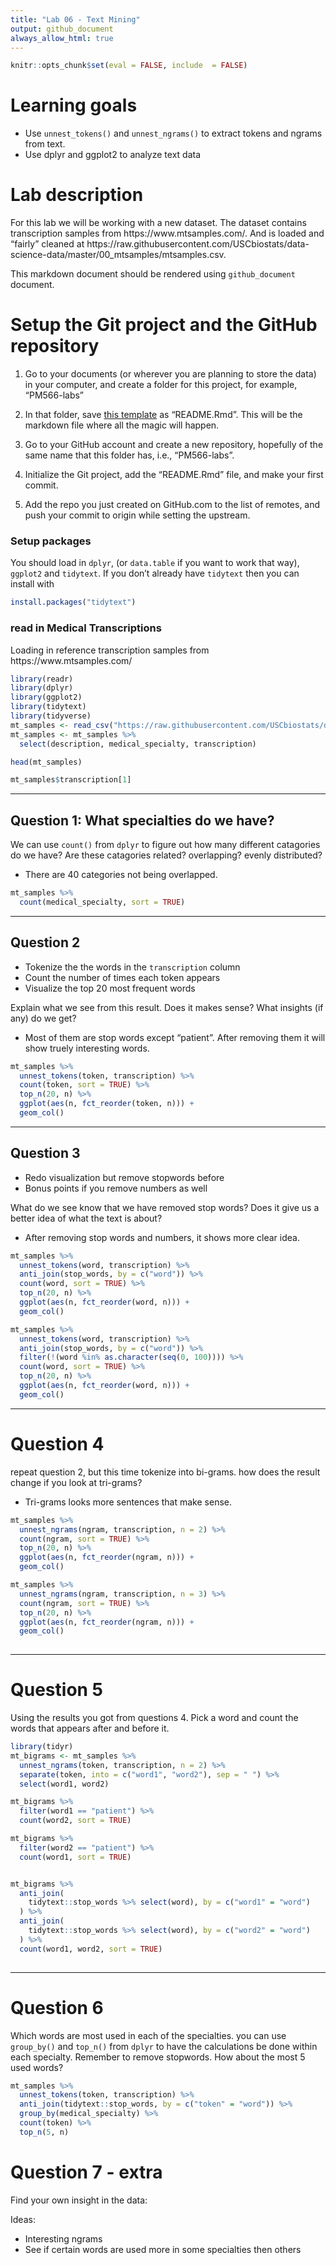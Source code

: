 ```yaml
---
title: "Lab 06 - Text Mining"
output: github_document
always_allow_html: true
---
```


```r
knitr::opts_chunk$set(eval = FALSE, include  = FALSE)
```

# Learning goals

- Use `unnest_tokens()` and `unnest_ngrams()` to extract tokens and ngrams from text.
- Use dplyr and ggplot2 to analyze text data

# Lab description

For this lab we will be working with a new dataset. The dataset contains transcription samples from https://www.mtsamples.com/. And is loaded and "fairly" cleaned at https://raw.githubusercontent.com/USCbiostats/data-science-data/master/00_mtsamples/mtsamples.csv.

This markdown document should be rendered using `github_document` document.

# Setup the Git project and the GitHub repository

1. Go to your documents (or wherever you are planning to store the data) in your computer, and create a folder for this project, for example, "PM566-labs"

2. In that folder, save [this template](https://raw.githubusercontent.com/USCbiostats/PM566/master/content/assignment/06-lab.Rmd) as "README.Rmd". This will be the markdown file where all the magic will happen.

3. Go to your GitHub account and create a new repository, hopefully of the same name that this folder has, i.e., "PM566-labs".

4. Initialize the Git project, add the "README.Rmd" file, and make your first commit.

5. Add the repo you just created on GitHub.com to the list of remotes, and push your commit to origin while setting the upstream.

### Setup packages

You should load in `dplyr`, (or `data.table` if you want to work that way), `ggplot2` and `tidytext`.
If you don't already have `tidytext` then you can install with

```r
install.packages("tidytext")
```

### read in Medical Transcriptions

Loading in reference transcription samples from https://www.mtsamples.com/

```r
library(readr)
library(dplyr)
library(ggplot2)
library(tidytext)
library(tidyverse)
mt_samples <- read_csv("https://raw.githubusercontent.com/USCbiostats/data-science-data/master/00_mtsamples/mtsamples.csv")
mt_samples <- mt_samples %>%
  select(description, medical_specialty, transcription)

head(mt_samples)

mt_samples$transcription[1]
```

---

## Question 1: What specialties do we have?

We can use `count()` from `dplyr` to figure out how many different catagories do we have? Are these catagories related? overlapping? evenly distributed?

- There are 40 categories not being overlapped.
```r
mt_samples %>%
  count(medical_specialty, sort = TRUE)
```

---

## Question 2

- Tokenize the the words in the `transcription` column
- Count the number of times each token appears
- Visualize the top 20 most frequent words

Explain what we see from this result. Does it makes sense? What insights (if any) do we get?

- Most of them are stop words except "patient". After removing them it will show truely interesting words. 

```r
mt_samples %>%
  unnest_tokens(token, transcription) %>%
  count(token, sort = TRUE) %>%
  top_n(20, n) %>%
  ggplot(aes(n, fct_reorder(token, n))) +
  geom_col()
```


---

## Question 3

- Redo visualization but remove stopwords before
- Bonus points if you remove numbers as well

What do we see know that we have removed stop words? Does it give us a better idea of what the text is about?

- After removing stop words and numbers, it shows more clear idea.

```r
mt_samples %>%
  unnest_tokens(word, transcription) %>%
  anti_join(stop_words, by = c("word")) %>%
  count(word, sort = TRUE) %>%
  top_n(20, n) %>%
  ggplot(aes(n, fct_reorder(word, n))) +
  geom_col()
```

```r
mt_samples %>%
  unnest_tokens(word, transcription) %>%
  anti_join(stop_words, by = c("word")) %>%
  filter(!(word %in% as.character(seq(0, 100)))) %>%
  count(word, sort = TRUE) %>%
  top_n(20, n) %>%
  ggplot(aes(n, fct_reorder(word, n))) +
  geom_col()
```

---

# Question 4

repeat question 2, but this time tokenize into bi-grams. how does the result change if you look at tri-grams?

- Tri-grams looks more sentences that make sense.

```r
mt_samples %>%
  unnest_ngrams(ngram, transcription, n = 2) %>%
  count(ngram, sort = TRUE) %>%
  top_n(20, n) %>%
  ggplot(aes(n, fct_reorder(ngram, n))) +
  geom_col()

mt_samples %>%
  unnest_ngrams(ngram, transcription, n = 3) %>%
  count(ngram, sort = TRUE) %>%
  top_n(20, n) %>%
  ggplot(aes(n, fct_reorder(ngram, n))) +
  geom_col()
  
```

---

# Question 5

Using the results you got from questions 4. Pick a word and count the words that appears after and before it.


```r
library(tidyr)
mt_bigrams <- mt_samples %>%
  unnest_ngrams(token, transcription, n = 2) %>%
  separate(token, into = c("word1", "word2"), sep = " ") %>%
  select(word1, word2)

mt_bigrams %>%
  filter(word1 == "patient") %>%
  count(word2, sort = TRUE)

mt_bigrams %>%
  filter(word2 == "patient") %>%
  count(word1, sort = TRUE)


mt_bigrams %>%
  anti_join(
    tidytext::stop_words %>% select(word), by = c("word1" = "word")
  ) %>%
  anti_join(
    tidytext::stop_words %>% select(word), by = c("word2" = "word")
  ) %>%
  count(word1, word2, sort = TRUE)
  
```

---

# Question 6 

Which words are most used in each of the specialties. you can use `group_by()` and `top_n()` from `dplyr` to have the calculations be done within each specialty. Remember to remove stopwords. How about the most 5 used words?

```r
mt_samples %>%
  unnest_tokens(token, transcription) %>%
  anti_join(tidytext::stop_words, by = c("token" = "word")) %>%
  group_by(medical_specialty) %>%
  count(token) %>%
  top_n(5, n)
```


# Question 7 - extra

Find your own insight in the data:

Ideas:

- Interesting ngrams
- See if certain words are used more in some specialties then others


